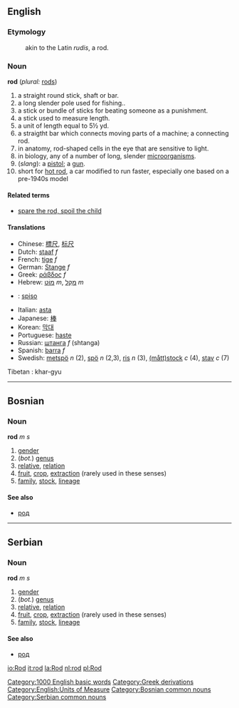 ==English==

===Etymology===
:akin to the Latin ''rudis'', a rod.

===Noun===
'''rod'''  (''plural:'' [[rods]])
#a straight round stick, shaft or bar. 
#a long slender pole used for fishing.. 
#a stick or bundle of sticks for beating someone as a punishment.
#a stick used to measure length.
#a unit of length equal to 5½ yd.
#a straigtht bar which connects moving parts of a machine; a connecting rod.
#in anatomy, rod-shaped cells in the eye that are sensitive to light.
#in biology, any of a number of long, slender [[microorganism]]s.
#(''slang''): a [[pistol]]; a [[gun]].
#short for [[hot rod]], a car modified to run faster, especially one based on a pre-1940s model

====Related terms====
*[[spare the rod, spoil the child]]

====Translations====
*Chinese: [[標尺]], [[标尺]]
*Dutch: [[staaf]] ''f''
*French: [[tige]] ''f''
*German: [[Stange]] ''f''
*Greek: [[ράβδος]] ''f''
*Hebrew: [[מוט|מוֹט]] ''m'', [[מקל|מַקֵּל]] ''m''
* {{io}} : [[spiso]]
*Italian: [[asta]]
*Japanese: [[棒]]
*Korean: [[막대]]
*Portuguese: [[haste]]
*Russian: [[штанга]] ''f'' (shtanga)
*Spanish: [[barra]] ''f''
*Swedish: [[metspö]] ''n'' (2), [[spö]] ''n'' (2,3), [[ris]] ''n'' (3), [[måttstock|(mått)stock]] ''c'' (4), [[stav]] ''c'' (7)
Tibetan :  khar-gyu

[[Category:1000 English basic words]]
[[Category:Greek derivations]]
[[Category:English:Units of Measure]]

----

==Bosnian==
===Noun===
'''rod''' ''m s''
#[[gender]]
#(''bot.'') [[genus]]
#[[relative]], [[relation]]
#[[fruit]], [[crop]], [[extraction]] (rarely used in these senses)
#[[family]], [[stock]], [[lineage]]
====See also====
*[[род]]
[[Category:Bosnian common nouns]]

----

==Serbian==
===Noun===
'''rod''' ''m s''
#[[gender]]
#(''bot.'') [[genus]]
#[[relative]], [[relation]]
#[[fruit]], [[crop]], [[extraction]] (rarely used in these senses)
#[[family]], [[stock]], [[lineage]]
====See also====
*[[род]]
[[Category:Serbian common nouns]]

[[io:Rod]]
[[it:rod]]
[[la:Rod]]
[[nl:rod]]
[[pl:Rod]]